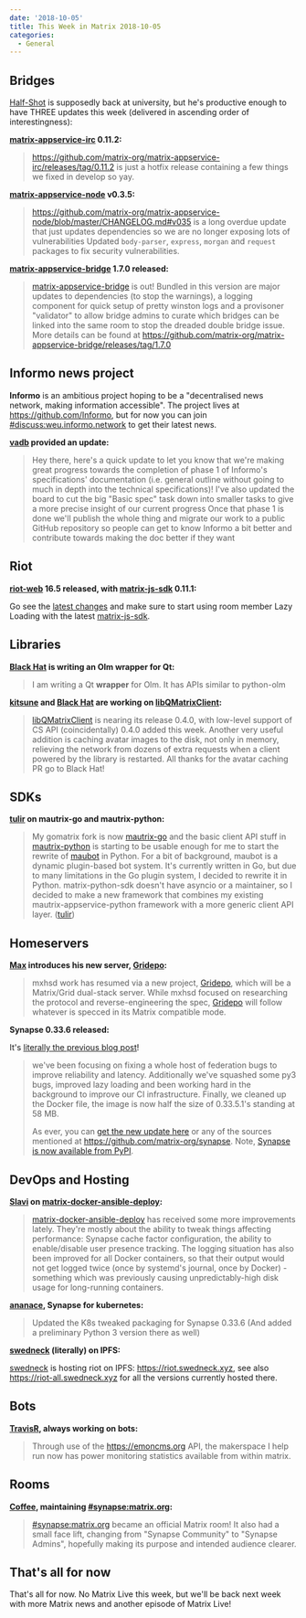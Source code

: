 ```yaml
---
date: '2018-10-05'
title: This Week in Matrix 2018-10-05
categories:
  - General
---
```


<h2 id="bridges">Bridges</h2>
<a href="https://matrix.to/#/@Half-Shot:half-shot.uk">Half-Shot</a> is supposedly back at university, but he's productive enough to have THREE updates this week (delivered in ascending order of interestingness):

<strong><a href="https://github.com/matrix-org/matrix-appservice-irc">matrix-appservice-irc</a> 0.11.2:</strong>
<blockquote><a href="https://github.com/matrix-org/matrix-appservice-irc/releases/tag/0.11.2">https://github.com/matrix-org/matrix-appservice-irc/releases/tag/0.11.2</a> is just a hotfix release containing a few things we fixed in develop so yay.</blockquote>
<strong><a href="https://github.com/matrix-org/matrix-appservice-node">matrix-appservice-node</a> v0.3.5:</strong>
<blockquote><a href="https://github.com/matrix-org/matrix-appservice-node/blob/master/CHANGELOG.md#v035">https://github.com/matrix-org/matrix-appservice-node/blob/master/CHANGELOG.md#v035</a> is a long overdue update that just updates dependencies so we are no longer exposing lots of vulnerabilities
Updated <code>body-parser</code>, <code>express</code>, <code>morgan</code> and <code>request</code> packages to fix security vulnerabilities.</blockquote>
<strong><a href="https://github.com/matrix-org/matrix-appservice-bridge">matrix-appservice-bridge</a> 1.7.0 released:</strong>
<blockquote><a href="https://github.com/matrix-org/matrix-appservice-bridge">matrix-appservice-bridge</a> is out! Bundled in this version are major updates to dependencies (to stop the warnings), a logging component for quick setup of pretty winston logs and a provisoner "validator" to allow bridge admins to curate which bridges can be linked into the same room to stop the dreaded double bridge issue.
More details can be found at <a href="https://github.com/matrix-org/matrix-appservice-bridge/releases/tag/1.7.0">https://github.com/matrix-org/matrix-appservice-bridge/releases/tag/1.7.0</a></blockquote>
<h2 id="informonewsproject">Informo news project</h2>
<strong>Informo</strong> is an ambitious project hoping to be a "decentralised news network, making information accessible". The project lives at <a href="https://github.com/Informo">https://github.com/Informo</a>, but for now you can join <a href="https://matrix.to/#/#discuss:weu.informo.network">#discuss:weu.informo.network</a> to get their latest news.

<strong><a href="https://matrix.to/#/@vabd:weu.informo.network">vadb</a> provided an update:</strong>
<blockquote>Hey there, here's a quick update to let you know that we're making great progress towards the completion of phase 1 of Informo's specifications' documentation (i.e. general outline without going to much in depth into the technical specifications)! I've also updated the board to cut the big "Basic spec" task down into smaller tasks to give a more precise insight of our current progress
Once that phase 1 is done we'll publish the whole thing and migrate our work to a public GitHub repository so people can get to know Informo a bit better and contribute towards making the doc better if they want</blockquote>
<h2 id="riot">Riot</h2>
<strong><a href="https://github.com/vector-im/riot-web">riot-web</a> 16.5 released, with <a href="https://github.com/matrix-org/matrix-js-sdk">matrix-js-sdk</a> 0.11.1:</strong>

Go see the <a href="https://github.com/matrix-org/matrix-js-sdk/blob/master/CHANGELOG.md">latest changes</a> and make sure to start using room member Lazy Loading with the latest <a href="https://github.com/matrix-org/matrix-js-sdk">matrix-js-sdk</a>.
<h2 id="libraries">Libraries</h2>
<strong><a href="https://matrix.to/#/@bhat:encom.eu.org">Black Hat</a> is writing an Olm wrapper for Qt:</strong>
<blockquote>I am writing a Qt <strong>wrapper</strong> for Olm. It has APIs similar to python-olm</blockquote>
<strong><a href="https://matrix.to/#/@kitsune:matrix.org">kitsune</a> and <a href="https://matrix.to/#/@bhat:encom.eu.org">Black Hat</a> are working on <a href="https://github.com/QMatrixClient/libqmatrixclient">libQMatrixClient</a>:</strong>
<blockquote><a href="https://github.com/QMatrixClient/libqmatrixclient">libQMatrixClient</a> is nearing its release 0.4.0, with low-level support of CS API (coincidentally) 0.4.0 added this week. Another very useful addition is caching avatar images to the disk, not only in memory, relieving the network from dozens of extra requests when a client powered by the library is restarted. All thanks for the avatar caching PR go to Black Hat!</blockquote>
<h2 id="sdks">SDKs</h2>
<strong><a href="https://matrix.to/#/@tulir:maunium.net">tulir</a> on mautrix-go and mautrix-python:</strong>
<blockquote>My gomatrix fork is now <a href="https://github.com/tulir/mautrix-go">mautrix-go</a> and the basic client API stuff in <a href="https://github.com/tulir/mautrix-python/tree/matrix-restructure">mautrix-python</a> is starting to be usable enough for me to start the rewrite of <a href="https://github.com/maubot/maubot">maubot</a> in Python.
For a bit of background, maubot is a dynamic plugin-based bot system. It's currently written in Go, but due to many limitations in the Go plugin system, I decided to rewrite it in Python. matrix-python-sdk doesn't have asyncio or a maintainer, so I decided to make a new framework that combines my existing mautrix-appservice-python framework with a more generic client API layer. (<a href="https://matrix.to/#/@tulir:maunium.net">tulir</a>)</blockquote>
<h2 id="homeservers">Homeservers</h2>
<strong><a href="https://matrix.to/#/@max:kamax.io">Max</a> introduces his new server, <a href="https://github.com/kamax-grid/gridepo">Gridepo</a>:</strong>
<blockquote>mxhsd work has resumed via a new project, <a href="https://github.com/kamax-grid/gridepo">Gridepo</a>, which will be a Matrix/Grid dual-stack server. While mxhsd focused on researching the protocol and reverse-engineering the spec, <a href="https://github.com/kamax-grid/gridepo">Gridepo</a> will follow whatever is specced in its Matrix compatible mode.</blockquote>
<strong>Synapse 0.33.6 released:</strong>

It's <a href="https://matrix.org/blog/2018/10/04/synapse-0-33-6-released/">literally the previous blog post</a>!
<blockquote>we've been focusing on fixing a whole host of federation bugs to improve reliability and latency. Additionally we've squashed some py3 bugs, improved lazy loading and been working hard in the background to improve our CI infrastructure. Finally, we cleaned up the Docker file, the image is now half the size of 0.33.5.1's standing at 58 MB.

As ever, you can <a href="https://github.com/matrix-org/synapse/releases/tag/v0.33.6">get the new update here</a> or any of the sources mentioned at <a href="https://github.com/matrix-org/synapse">https://github.com/matrix-org/synapse</a>. Note, <a href="https://pypi.org/project/matrix-synapse/">Synapse is now available from PyPI</a>.</blockquote>
<h2 id="devopsandhosting">DevOps and Hosting</h2>
<strong><a href="https://matrix.to/#/@slavi:devture.com">Slavi</a> on <a href="https://github.com/spantaleev/matrix-docker-ansible-deploy">matrix-docker-ansible-deploy</a>:</strong>
<blockquote><a href="https://github.com/spantaleev/matrix-docker-ansible-deploy">matrix-docker-ansible-deploy</a> has received some more improvements lately. They're mostly about the ability to tweak things affecting performance: Synapse cache factor configuration, the ability to enable/disable user presence tracking. The logging situation has also been improved for all Docker containers, so that their output would not get logged twice (once by systemd's journal, once by Docker) - something which was previously causing unpredictably-high disk usage for long-running containers.</blockquote>
<strong><a href="https://github.com/ananace/">ananace</a>, Synapse for kubernetes:</strong>
<blockquote>Updated the K8s tweaked packaging for Synapse 0.33.6 (And added a preliminary Python 3 version there as well)</blockquote>
<strong><a href="https://matrix.to/#/@swedneck:swedneck.xyz">swedneck</a> (literally) on IPFS:</strong>

<a href="https://matrix.to/#/@swedneck:swedneck.xyz">swedneck</a> is hosting riot on IPFS: <a href="https://riot.swedneck.xyz">https://riot.swedneck.xyz</a>, see also <a href="https://riot-all.swedneck.xyz">https://riot-all.swedneck.xyz</a> for all the versions currently hosted there.
<h2 id="bots">Bots</h2>
<strong><a href="https://github.com/turt2live">TravisR</a>, always working on bots:</strong>
<blockquote>Through use of the <a href="https://emoncms.org">https://emoncms.org</a> API, the makerspace I help run now has power monitoring statistics available from within matrix.</blockquote>
<h2 id="rooms">Rooms</h2>
<strong><a href="https://github.com/Matrixcoffee">Coffee</a>, maintaining <a href="https://matrix.to/#/#synapse:matrix.org">#synapse:matrix.org</a>:</strong>
<blockquote><a href="https://matrix.to/#/#synapse:matrix.org">#synapse:matrix.org</a> became an official Matrix room! It also had a small face lift, changing from "Synapse Community" to "Synapse Admins", hopefully making its purpose and intended audience clearer.</blockquote>
<h2 id="thatsallfornow">That's all for now</h2>
That's all for now. No Matrix Live this week, but we'll be back next week with more Matrix news and another episode of Matrix Live!